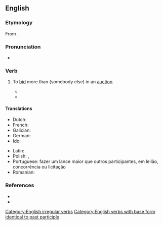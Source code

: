==English==

===Etymology===
From {{prefix|en|out|bid}}.

===Pronunciation===
* {{IPA|en|/aʊtˈbɪd/}}

===Verb===
{{en-verb|outbids|outbidding|outbid|past2=outbidded|outbid|past_ptc2=outbidden|past_ptc3=outbidded}}

# {{lb|en|transitive}} To [[bid]] more than (somebody else) in an [[auction]].
#* {{quote-book|en|year=1985 |title=Social History of the Muslims in Bengal: Down to A.D. 1538 |author=|Abdul Karim page=65 |ISBN=|passage=Bengal '''outbidded''' those of Delhi; instead of searching for khalifahs for obtaining recognition, Sultan Sikandar Shah himself took the title .of Imam ul-Azam and Khalifat-ul-Muazzam.}}
#* {{quote-book|en|year=2008  |title=A Host of Suspects |author=Michael Marra |page=139 |ISBN=|passage=You must understand that there are people who strive and save their whole lives to acquire something, and when they are simply '''outbidded''' or outfoxed by me, it is not taken with a delicate smile.}}

====Translations====
{{trans-top|To bid more than somebody else}}
* Dutch: {{t+|nl|overbieden}}
* French: {{t+|fr|surenchérir}}
* Galician: {{t|gl|poxar}}
* German: {{t+|de|überbieten}}
* Ido: {{t|io|superaucionar}}
{{trans-mid}}
* Latin: {{t+|la|adiciō}}
* Polish: {{t|pl|przelicytować|pf}}, {{t|pl|przelicytowywać|impf}}
* Portuguese: fazer um lance maior que outros participantes, em leilão, concorrência ou licitação
* Romanian: {{t+|ro|supralicita}}
{{trans-bottom}}

===References===
* {{R:Century 1911}}
* {{R:Webster 1913}}

[[Category:English irregular verbs]]
[[Category:English verbs with base form identical to past participle]]
